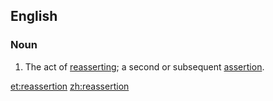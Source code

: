==English==
===Noun===
{{en-noun}}
# The act of [[reassert]]ing; a second or subsequent [[assertion]].

[[et:reassertion]]
[[zh:reassertion]]